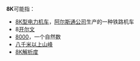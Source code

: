 {{DisambigNav|8|K}}
'''8K'''可能指：
*[[8K型电力机车|8K型电力机车]]，[[阿尔斯通公司|阿尔斯通公司]]生产的一种铁路机车
*8[[开尔文|开尔文]]
*[[8000|8000]]，一个自然数
*[[八千米以上山峰列表|八千米以上山峰]]
*[[8K解析度|8K解析度]]

{{dab}}